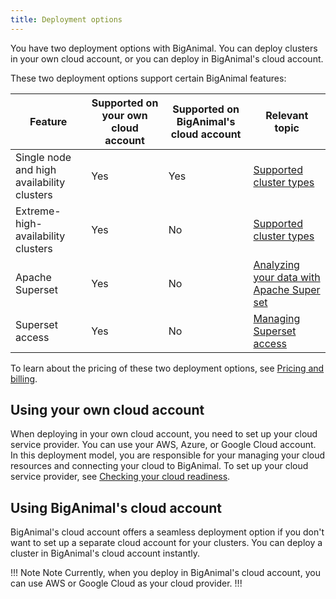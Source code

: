 ```yaml
---
title: Deployment options
---
```


You have two deployment options with BigAnimal. You can deploy clusters in your own cloud account, or you can deploy in BigAnimal's cloud account.

These two deployment options support certain BigAnimal features: 

| Feature | Supported on your own cloud account | Supported on BigAnimal's cloud account | Relevant topic |
| ------- | ----------------------------------- | -------------------------------------- | -------------- |
| Single node and high availability clusters | Yes | Yes | [Supported cluster types](/02_high_availibility) |
| Extreme-high-availability clusters | Yes | No | [Supported cluster types](/02_high_availibility) |
| Apache Superset | Yes | No | [Analyzing your data with Apache Super set](/biganimal/latest/using_cluster/06_analyze_with_superset/) |
| Superset access | Yes | No | [Managing Superset access](/biganimal/latest/administering_cluster/01a_superset_access/) |


To learn about the pricing of these two deployment options, see [Pricing and billing](/biganimal/latest/pricing_and_billing/).

## Using your own cloud account

When deploying in your own cloud account, you need to set up your cloud service provider. You can use your AWS, Azure, or Google Cloud account. In this deployment model, you are responsible for your managing your cloud resources and connecting your cloud to BigAnimal. To set up your cloud service provider, see [Checking your cloud readiness](/biganimal/latest/getting_started/preparing_cloud_account/). 

## Using BigAnimal's cloud account

BigAnimal's cloud account offers a seamless deployment option if you don't want to set up a separate cloud account for your clusters. You can deploy a cluster in BigAnimal's cloud account instantly. 

!!! Note Note
Currently, when you deploy in BigAnimal's cloud account, you can use AWS or Google Cloud as your cloud provider.
!!!

